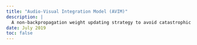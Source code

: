 ```yaml
---
title: "Audio-Visual Integration Model (AVIM)"
description: |
  A non-backpropagation weight updating strategy to avoid catastrophic forgetting.
date: July 2019
toc: false
---
```




<br>